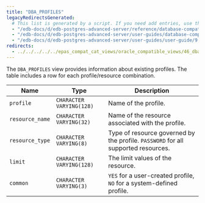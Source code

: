 ```yaml
---
title: "DBA_PROFILES"
legacyRedirectsGenerated:
  # This list is generated by a script. If you need add entries, use the `legacyRedirects` key.
  - "/edb-docs/d/edb-postgres-advanced-server/reference/database-compatibility-for-oracle-developers-reference-guide/9.6/Database_Compatibility_for_Oracle_Developers_Reference_Guide.1.146.html"
  - "/edb-docs/d/edb-postgres-advanced-server/user-guides/database-compatibility-for-oracle-developers-guide/9.5/Database_Compatibility_for_Oracle_Developers_Guide.1.260.html"
  - "/edb-docs/d/edb-postgres-advanced-server/user-guides/user-guide/9.5/EDB_Postgres_Enterprise_Guide.1.206.html"
redirects:
  - ../../../../../epas_compat_cat_views/oracle_compatible_views/46_dba_profiles #generated for docs/epas/reorg-role-use-case-mode
---
```


<div id="dba_profiles" class="registered_link"></div>

The `DBA_PROFILES` view provides information about existing profiles. The table includes a row for each profile/resource combination.

| Name            | Type                     | Description                                                                                     |
| --------------- | ------------------------ | ----------------------------------------------------------------------------------------------- |
| `profile`       | `CHARACTER VARYING(128)` | Name of the profile.                                                                        |
| `resource_name` | `CHARACTER VARYING(32)`  | Name of the resource associated with the profile.                                           |
| `resource_type` | `CHARACTER VARYING(8)`   | Type of resource governed by the profile. `PASSWORD` for all supported resources. |
| `limit`         | `CHARACTER VARYING(128)` | The limit values of the resource.                                                               |
| `common`        | `CHARACTER VARYING(3)`   | `YES` for a user-created profile, `NO` for a system-defined profile.                            |
